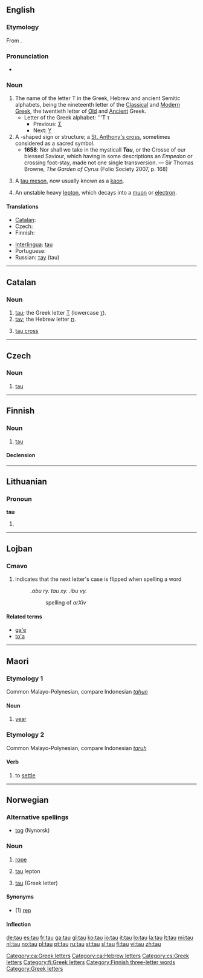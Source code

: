 {{letter_disp2|sigma|[[image:Greek_uc_tau.svg|35px]][[image:Greek_lc_tau.png|25px]] |upsilon|ταυ|Τ|τ}}
{{also|Tau|tàu|tău}}
==English==

===Etymology===
From {{etyl|grc}} '''{{polytonic|[[ταῦ]]}}'''.

===Pronunciation===
* {{IPA|/taʊ/|/tɔː/}}

===Noun===
{{en-noun|-}}

# The name of the letter T in the Greek, Hebrew and ancient Semitic alphabets, being the nineteenth letter of the [[Classical Greek|Classical]] and [[Modern Greek]], the twentieth letter of [[Old Greek|Old]] and [[Ancient Greek|Ancient]] Greek.
#* Letter of the Greek alphabet: '''Τ τ
#** Previous: [[sigma|Σ]]
#** Next: [[upsilon|Υ]]
# A {{polytonic|Τ}}-shaped sign or structure; a [[St. Anthony's cross]], sometimes considered as a sacred symbol.
#* '''1658''': Nor shall we take in the mysticall '''''Tau''''', or the Crosse of our blessed Saviour, which having in some descriptions an ''Empedon'' or crossing foot-stay, made not one single transversion. — Sir Thomas Browne, ''The Garden of Cyrus'' (Folio Society 2007, p. 168)
# {{context|particles|dated}} A [[tau meson]], now usually known as a [[kaon]].
# {{particles}} An unstable heavy [[lepton]], which decays into a [[muon]] or [[electron]].

====Translations====
{{trans-top|Greek letter}}
* [[Catalan]]: {{t-|ca|tau|f}}
* Czech: {{t-|cs|tau|n}}
* Finnish: {{t+|fi|tau}}
{{trans-mid}}
* [[Interlingua]]: [[#Interlingua|tau]]
* Portuguese: {{t+|pt|tau|m}}
* Russian: [[тау]] (tau)
{{trans-bottom}}

----

==Catalan==

===Noun===
{{ca-noun|f}}

# [[tau#English|tau]]; the Greek letter [[Τ]] (lowercase [[τ]]).
# [[tav]]; the Hebrew letter [[ת]].
# {{religion|lang=ca}} [[tau cross]]

[[Category:ca:Greek letters]]
[[Category:ca:Hebrew letters]]

----

==Czech==

===Noun===
{{cs-noun|g=n}}

# [[#English|tau]]

[[Category:cs:Greek letters]]
----

==Finnish==

===Noun===
{{infl|fi|noun}}

# [[#English|tau]]

====Declension====
{{fi-decl-valo|ta|||u}}

[[Category:fi:Greek letters]]
[[Category:Finnish three-letter words]]

----

==Lithuanian==

===Pronoun===
'''tau'''

# {{lt-form-pronoun|2s|d|tu}}

----

==Lojban==

===Cmavo===
{{jbo-cmavo}}

# indicates that the next letter's case is flipped when spelling a word
#: ''.abu ry. tau xy. .ibu vy.''
#:: spelling of ''arXiv''

====Related terms====
* [[ga'e#Lojban|ga'e]]
* [[to'a#Lojban|to'a]]

----

==Maori==

===Etymology 1===
Common Malayo-Polynesian, compare Indonesian ''[[tahun]]''

====Noun====
{{infl|mi|noun}}

# [[year]]

===Etymology 2===
Common Malayo-Polynesian, compare Indonesian ''[[taruh]]''

====Verb====
{{infl|mi|verb}}

# to [[settle]]

----

==Norwegian==

===Alternative spellings===
* [[tog#Norwegian Nynorsk|tog]] (Nynorsk)

===Noun===
{{infl|no|noun}}

# [[rope]]
# {{physics|lang=no}} [[#English|tau]] lepton
# [[#English|tau]] (Greek letter)

====Synonyms====
* (1) [[rep]]

====Inflection====
{{no-noun-infl|nb-class=n1|nn-class=n1}}

[[Category:Greek letters]]

[[de:tau]]
[[es:tau]]
[[fr:tau]]
[[ga:tau]]
[[gl:tau]]
[[ko:tau]]
[[io:tau]]
[[it:tau]]
[[lo:tau]]
[[la:tau]]
[[lt:tau]]
[[mi:tau]]
[[nl:tau]]
[[no:tau]]
[[pl:tau]]
[[pt:tau]]
[[ru:tau]]
[[st:tau]]
[[sl:tau]]
[[fi:tau]]
[[vi:tau]]
[[zh:tau]]